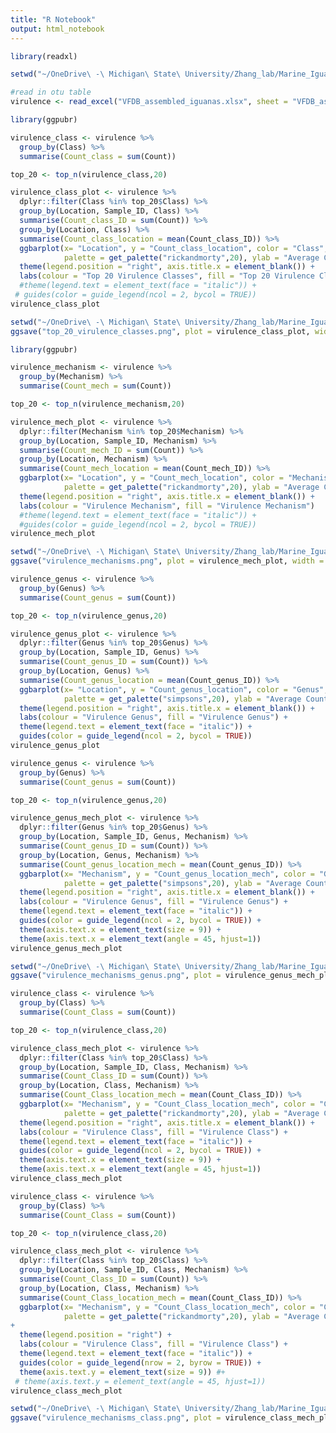```yaml
---
title: "R Notebook"
output: html_notebook
---
```



```r
library(readxl)

setwd("~/OneDrive\ -\ Michigan\ State\ University/Zhang_lab/Marine_Iguana/tables/metagenome_shotgun/virulence_VFDB")

#read in otu table
virulence <- read_excel("VFDB_assembled_iguanas.xlsx", sheet = "VFDB_assembled_iguanas")

```

```r
library(ggpubr)

virulence_class <- virulence %>% 
  group_by(Class) %>% 
  summarise(Count_class = sum(Count)) 

top_20 <- top_n(virulence_class,20) 

virulence_class_plot <- virulence %>% 
  dplyr::filter(Class %in% top_20$Class) %>%
  group_by(Location, Sample_ID, Class) %>%
  summarise(Count_class_ID = sum(Count)) %>% 
  group_by(Location, Class) %>%
  summarise(Count_class_location = mean(Count_class_ID)) %>% 
  ggbarplot(x= "Location", y = "Count_class_location", color = "Class", fill = "Class", 
            palette = get_palette("rickandmorty",20), ylab = "Average Counts", label.pos="out", position = position_stack(), xlab = "Location") + 
  theme(legend.position = "right", axis.title.x = element_blank()) +
  labs(colour = "Top 20 Virulence Classes", fill = "Top 20 Virulence Classes")   
  #theme(legend.text = element_text(face = "italic")) +
 # guides(color = guide_legend(ncol = 2, bycol = TRUE))
virulence_class_plot
```
```r
setwd("~/OneDrive\ -\ Michigan\ State\ University/Zhang_lab/Marine_Iguana/figures-plots/")
ggsave("top_20_virulence_classes.png", plot = virulence_class_plot, width = 7, height = 6)
```

```r
library(ggpubr)

virulence_mechanism <- virulence %>% 
  group_by(Mechanism) %>% 
  summarise(Count_mech = sum(Count)) 

top_20 <- top_n(virulence_mechanism,20) 

virulence_mech_plot <- virulence %>% 
  dplyr::filter(Mechanism %in% top_20$Mechanism) %>%
  group_by(Location, Sample_ID, Mechanism) %>%
  summarise(Count_mech_ID = sum(Count)) %>% 
  group_by(Location, Mechanism) %>%
  summarise(Count_mech_location = mean(Count_mech_ID)) %>% 
  ggbarplot(x= "Location", y = "Count_mech_location", color = "Mechanism", fill = "Mechanism", 
            palette = get_palette("rickandmorty",20), ylab = "Average Counts", label.pos="out", position = position_stack(), xlab = "Location") + 
  theme(legend.position = "right", axis.title.x = element_blank()) +
  labs(colour = "Virulence Mechanism", fill = "Virulence Mechanism")   
  #theme(legend.text = element_text(face = "italic")) +
  #guides(color = guide_legend(ncol = 2, bycol = TRUE))
virulence_mech_plot
```

```r
setwd("~/OneDrive\ -\ Michigan\ State\ University/Zhang_lab/Marine_Iguana/figures-plots/")
ggsave("virulence_mechanisms.png", plot = virulence_mech_plot, width = 8, height = 4)
```

```r
virulence_genus <- virulence %>% 
  group_by(Genus) %>% 
  summarise(Count_genus = sum(Count)) 

top_20 <- top_n(virulence_genus,20) 

virulence_genus_plot <- virulence %>% 
  dplyr::filter(Genus %in% top_20$Genus) %>%
  group_by(Location, Sample_ID, Genus) %>%
  summarise(Count_genus_ID = sum(Count)) %>% 
  group_by(Location, Genus) %>%
  summarise(Count_genus_location = mean(Count_genus_ID)) %>% 
  ggbarplot(x= "Location", y = "Count_genus_location", color = "Genus", fill = "Genus", 
            palette = get_palette("simpsons",20), ylab = "Average Counts", label.pos="out", position = position_stack(), xlab = "Location") + 
  theme(legend.position = "right", axis.title.x = element_blank()) +
  labs(colour = "Virulence Genus", fill = "Virulence Genus") +
  theme(legend.text = element_text(face = "italic")) +
  guides(color = guide_legend(ncol = 2, bycol = TRUE))
virulence_genus_plot
```
```r
virulence_genus <- virulence %>% 
  group_by(Genus) %>% 
  summarise(Count_genus = sum(Count)) 

top_20 <- top_n(virulence_genus,20) 

virulence_genus_mech_plot <- virulence %>% 
  dplyr::filter(Genus %in% top_20$Genus) %>%
  group_by(Location, Sample_ID, Genus, Mechanism) %>%
  summarise(Count_genus_ID = sum(Count)) %>% 
  group_by(Location, Genus, Mechanism) %>%
  summarise(Count_genus_location_mech = mean(Count_genus_ID)) %>% 
  ggbarplot(x= "Mechanism", y = "Count_genus_location_mech", color = "Genus", fill = "Genus", 
            palette = get_palette("simpsons",20), ylab = "Average Counts", label.pos="out", position = position_stack(), xlab = "Location") + 
  theme(legend.position = "right", axis.title.x = element_blank()) +
  labs(colour = "Virulence Genus", fill = "Virulence Genus") +
  theme(legend.text = element_text(face = "italic")) +
  guides(color = guide_legend(ncol = 2, bycol = TRUE)) +
  theme(axis.text.x = element_text(size = 9)) +
  theme(axis.text.x = element_text(angle = 45, hjust=1))
virulence_genus_mech_plot
```



```r
setwd("~/OneDrive\ -\ Michigan\ State\ University/Zhang_lab/Marine_Iguana/figures-plots/")
ggsave("virulence_mechanisms_genus.png", plot = virulence_genus_mech_plot, width = 8, height = 6)
```

```r
virulence_class <- virulence %>% 
  group_by(Class) %>% 
  summarise(Count_Class = sum(Count)) 

top_20 <- top_n(virulence_class,20) 

virulence_class_mech_plot <- virulence %>% 
  dplyr::filter(Class %in% top_20$Class) %>%
  group_by(Location, Sample_ID, Class, Mechanism) %>%
  summarise(Count_Class_ID = sum(Count)) %>% 
  group_by(Location, Class, Mechanism) %>%
  summarise(Count_Class_location_mech = mean(Count_Class_ID)) %>% 
  ggbarplot(x= "Mechanism", y = "Count_Class_location_mech", color = "Class", fill = "Class", 
            palette = get_palette("rickandmorty",20), ylab = "Average Counts", label.pos="out", position = position_stack(), xlab = "Location") + 
  theme(legend.position = "right", axis.title.x = element_blank()) +
  labs(colour = "Virulence Class", fill = "Virulence Class") +
  theme(legend.text = element_text(face = "italic")) +
  guides(color = guide_legend(ncol = 2, bycol = TRUE)) +
  theme(axis.text.x = element_text(size = 9)) +
  theme(axis.text.x = element_text(angle = 45, hjust=1))
virulence_class_mech_plot
```
```r
virulence_class <- virulence %>% 
  group_by(Class) %>% 
  summarise(Count_Class = sum(Count)) 

top_20 <- top_n(virulence_class,20) 

virulence_class_mech_plot <- virulence %>% 
  dplyr::filter(Class %in% top_20$Class) %>%
  group_by(Location, Sample_ID, Class, Mechanism) %>%
  summarise(Count_Class_ID = sum(Count)) %>% 
  group_by(Location, Class, Mechanism) %>%
  summarise(Count_Class_location_mech = mean(Count_Class_ID)) %>% 
  ggbarplot(x= "Mechanism", y = "Count_Class_location_mech", color = "Class", fill = "Class", 
            palette = get_palette("rickandmorty",20), ylab = "Average Counts", xlab = "Virulence Mechanism",label.pos="out", orientation = "horiz", position = position_stack()) 
+ 
  theme(legend.position = "right") +
  labs(colour = "Virulence Class", fill = "Virulence Class") +
  theme(legend.text = element_text(face = "italic")) +
  guides(color = guide_legend(nrow = 2, byrow = TRUE)) +
  theme(axis.text.y = element_text(size = 9)) #+
 # theme(axis.text.y = element_text(angle = 45, hjust=1))
virulence_class_mech_plot
```

```r
setwd("~/OneDrive\ -\ Michigan\ State\ University/Zhang_lab/Marine_Iguana/figures-plots/virulence")
ggsave("virulence_mechanisms_class.png", plot = virulence_class_mech_plot, width = 12, height = 7)
```
